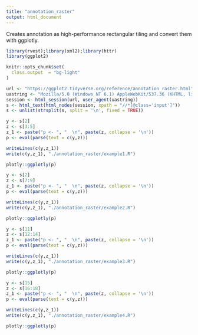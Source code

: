 ```yaml
---
title: "annotation_raster"
output: html_document
---
```


Creates annotation as high-performance rectangular tiling and convert them with ggplotly.

```r
library(rvest);library(xml2);library(httr)
library(ggplot2)

knitr::opts_chunk$set(
  class.output  = "bg-light"
)
```

```r
url <- "https://ggplot2.tidyverse.org/reference/annotation_raster.html"
uastring <- "Mozilla/5.0 (Windows NT 6.1) AppleWebKit/537.36 (KHTML, like Gecko) Chrome/88.0.4324.190 Safari/537.36"
session <- html_session(url, user_agent(uastring))
s <- html_text(html_nodes(session, xpath = "//*[@class='input']"))
s <- unlist(strsplit(s, split = '\n', fixed = TRUE))
```

```r
y <- s[2]
z <- s[3:5]
z_1 <- paste("p <- ", "  \n", paste(z, collapse = '\n'))
p <- eval(parse(text = c(y,z)))
```

```r
writeLines(c(y,z_1))
write(c(y,z_1), "./annotation_raster/example1.R")
```

```r
plotly::ggplotly(p)
```

```r
y <- s[2]
z <- s[7:9]
z_1 <- paste("p <- ", "  \n", paste(z, collapse = '\n'))
p <- eval(parse(text = c(y,z)))
```

```r
writeLines(c(y,z_1))
write(c(y,z_1), "./annotation_raster/example2.R")
```

```r
plotly::ggplotly(p)
```

```r
y <- s[11]
z <- s[12:14]
z_1 <- paste("p <- ", "  \n", paste(z, collapse = '\n'))
p <- eval(parse(text = c(y,z)))
```

```r
writeLines(c(y,z_1))
write(c(y,z_1), "./annotation_raster/example3.R")
```

```r
plotly::ggplotly(p)
```

```r
y <- s[15]
z <- s[16:18]
z_1 <- paste("p <- ", "  \n", paste(z, collapse = '\n'))
p <- eval(parse(text = c(y,z)))
```

```r
writeLines(c(y,z_1))
write(c(y,z_1), "./annotation_raster/example4.R")
```

```r
plotly::ggplotly(p)
```